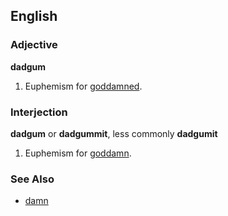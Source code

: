 ==English==

===Adjective===
'''dadgum'''

# Euphemism for [[damn dang darn durn|goddamned]].

===Interjection===
'''dadgum''' or '''dadgummit''', less commonly '''dadgumit'''

# Euphemism for [[damn dang darn durn|goddamn]].

===See Also===
*[[damn dang darn durn|damn]]